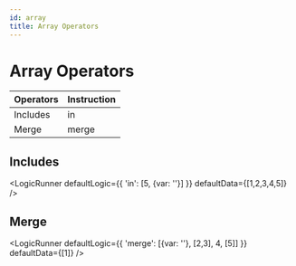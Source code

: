 ```yaml
---
id: array
title: Array Operators
---
```



<h1>Array Operators</h1>

Operators | Instruction
-- | --
Includes | in
Merge | merge

## Includes


<LogicRunner defaultLogic={{
    'in': [5, {var: ''}]
}} defaultData={[1,2,3,4,5]} />


## Merge


<LogicRunner defaultLogic={{
    'merge': [{var: ''}, [2,3], 4, [5]]
}} defaultData={[1]} />


